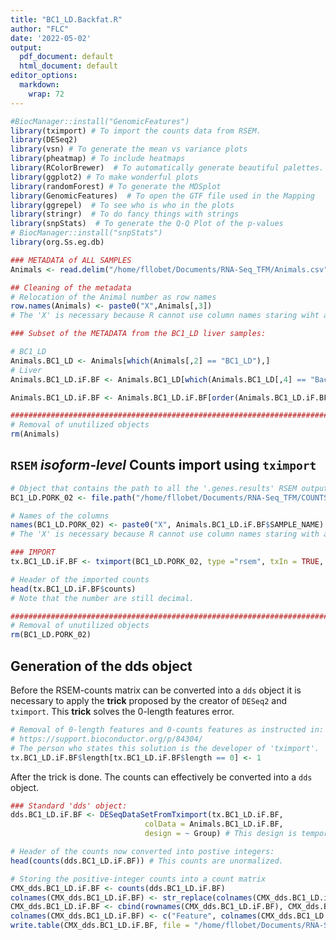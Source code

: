 ```yaml
---
title: "BC1_LD.Backfat.R"
author: "FLC"
date: '2022-05-02'
output:
  pdf_document: default
  html_document: default
editor_options: 
  markdown: 
    wrap: 72
---
```


```r
#BiocManager::install("GenomicFeatures")
library(tximport) # To import the counts data from RSEM.
library(DESeq2)
library(vsn) # To generate the mean vs variance plots
library(pheatmap) # To include heatmaps
library(RColorBrewer)  # To automatically generate beautiful palettes.
library(ggplot2) # To make wonderful plots
library(randomForest) # To generate the MDSplot
library(GenomicFeatures)  # To open the GTF file used in the Mapping
library(ggrepel)  # To see who is who in the plots
library(stringr)  # To do fancy things with strings
library(snpStats)  # To generate the Q-Q Plot of the p-values
# BiocManager::install("snpStats")
library(org.Ss.eg.db)
```

```r
### METADATA of ALL SAMPLES
Animals <- read.delim("/home/fllobet/Documents/RNA-Seq_TFM/Animals.csv", sep = ";", stringsAsFactors = FALSE)

## Cleaning of the metadata
# Relocation of the Animal number as row names 
row.names(Animals) <- paste0("X",Animals[,3])
# The 'X' is necessary because R cannot use column names staring wiht a number.

### Subset of the METADATA from the BC1_LD liver samples:

# BC1_LD
Animals.BC1_LD <- Animals[which(Animals[,2] == "BC1_LD"),]
# Liver
Animals.BC1_LD.iF.BF <- Animals.BC1_LD[which(Animals.BC1_LD[,4] == "Backfat"),]

Animals.BC1_LD.iF.BF <- Animals.BC1_LD.iF.BF[order(Animals.BC1_LD.iF.BF[,1]),]

################################################################################
# Removal of unutilized objects
rm(Animals)
```

## `RSEM` *isoform-level* Counts import using `tximport`

```r
# Object that contains the path to all the '.genes.results' RSEM output files. 
BC1_LD.PORK_02 <- file.path("/home/fllobet/Documents/RNA-Seq_TFM/COUNTS/Isoforms/PK02", paste0(Animals.BC1_LD.iF.BF$SAMPLE_NAME, ".isoforms.results"))

# Names of the columns
names(BC1_LD.PORK_02) <- paste0("X", Animals.BC1_LD.iF.BF$SAMPLE_NAME) 
# The 'X' is necessary because R cannot use column names staring with a number.

### IMPORT
tx.BC1_LD.iF.BF <- tximport(BC1_LD.PORK_02, type ="rsem", txIn = TRUE, txOut = TRUE)

# Header of the imported counts
head(tx.BC1_LD.iF.BF$counts)
# Note that the number are still decimal.

################################################################################
# Removal of unutilized objects
rm(BC1_LD.PORK_02)
```


## Generation of the dds object

Before the RSEM-counts matrix can be converted into a `dds` object it is
necessary to apply the **trick** proposed by the creator of `DESeq2` and
`tximport`. This **trick** solves the 0-length features error.

```r
# Removal of 0-length features and 0-counts features as instructed in:
# https://support.bioconductor.org/p/84304/
# The person who states this solution is the developer of 'tximport'. 
tx.BC1_LD.iF.BF$length[tx.BC1_LD.iF.BF$length == 0] <- 1

```

After the trick is done. The counts can effectively be converted into a
`dds` object.

```r
### Standard 'dds' object:
dds.BC1_LD.iF.BF <- DESeqDataSetFromTximport(tx.BC1_LD.iF.BF,
                              colData = Animals.BC1_LD.iF.BF,
                              design = ~ Group) # This design is temporary. 

# Header of the counts now converted into postive integers: 
head(counts(dds.BC1_LD.iF.BF)) # This counts are unormalized.

# Storing the positive-integer counts into a count matrix
CMX_dds.BC1_LD.iF.BF <- counts(dds.BC1_LD.iF.BF)
colnames(CMX_dds.BC1_LD.iF.BF) <- str_replace(colnames(CMX_dds.BC1_LD.iF.BF),"X","")
CMX_dds.BC1_LD.iF.BF <- cbind(rownames(CMX_dds.BC1_LD.iF.BF), CMX_dds.BC1_LD.iF.BF) 
colnames(CMX_dds.BC1_LD.iF.BF) <- c("Feature", colnames(CMX_dds.BC1_LD.iF.BF)[2:dim(CMX_dds.BC1_LD.iF.BF)[2]])
write.table(CMX_dds.BC1_LD.iF.BF, file = "/home/fllobet/Documents/RNA-Seq_TFM/BC1_LD.BF/ISOFORMS/IsoFORM_COUNTS.BC1_LD.backfat.csv", sep =";", row.names = FALSE)
```
